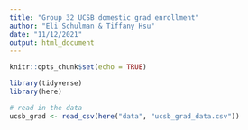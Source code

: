 ```yaml
---
title: "Group 32 UCSB domestic grad enrollment"
author: "Eli Schulman & Tiffany Hsu"
date: "11/12/2021"
output: html_document
---
```


```r
knitr::opts_chunk$set(echo = TRUE)

library(tidyverse)
library(here)
```

```r
# read in the data
ucsb_grad <- read_csv(here("data", "ucsb_grad_data.csv"))

```









